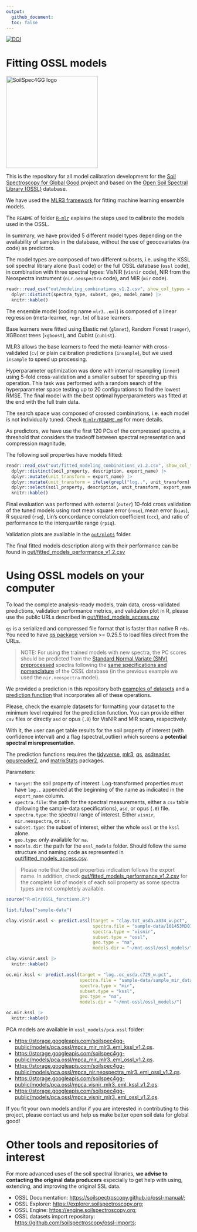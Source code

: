 ```yaml
---
output:
  github_document:
  toc: false
---
```


[![DOI](https://zenodo.org/badge/doi/10.5281/zenodo.5759693.svg)](https://doi.org/10.5281/zenodo.5759693)

# Fitting OSSL models

[<img src="./img/soilspec4gg-logo_fc.png" alt="SoilSpec4GG logo" width="250"/>](https://soilspectroscopy.org/)

This is the repository for all model calibration development for the [Soil Spectroscopy for Global
Good](https://soilspectroscopy.org) project and based on the [Open Soil Spectral Library (OSSL)](https://soilspectroscopy.github.io/ossl-manual/) database.

We have used the [MLR3 framework](https://mlr3book.mlr-org.com/) for fitting machine learning ensemble models.

The `README` of folder [`R-mlr`](R-mlr/README.md) explains the steps used to calibrate the models used in the OSSL.

In summary, we have provided 5 different model types depending on the availability of samples in the database, without the use of geocovariates (`na` code) as predictors.

The model types are composed of two different subsets, i.e. using the KSSL soil spectral library alone (`kssl` code) or the full OSSL database (`ossl` code), in combination with three spectral types: VisNIR (`visnir` code), NIR from the Neospectra instrument (`nir.neospectra` code), and MIR (`mir` code).

```r
readr::read_csv("out/modeling_combinations_v1.2.csv", show_col_types = FALSE) |>
  dplyr::distinct(spectra_type, subset, geo, model_name) |>
  knitr::kable()
```

The ensemble model (coding name `mlr3..eml`) is composed of a linear regression (meta-learner, `regr.lm`) of base learners.

Base learners were fitted using Elastic net (`glmnet`), Random Forest (`ranger`), XGBoost trees (`xgboost`), and Cubist (`cubist`).

MLR3 allows the base learners to feed the meta-learner with cross-validated (`cv`) or plain calibration predictions (`insample`), but we used `insample` to speed up processing.

Hyperparameter optimization was done with internal resampling (`inner`) using 5-fold cross-validation and a smaller subset for speeding up this operation. This task was performed with a random search of the hyperparameter space testing up to 20 configurations to find the lowest RMSE. The final model with the best optimal hyperparameters was fitted at the end with the full train data.

The search space was composed of crossed combinations, i.e. each model is not individually tuned. Check [`R-mlr/README.md`](R-mlr/README.md) for more details.

As predictors, we have use the first 120 PCs of the compressed spectra, a threshold that considers the tradeoff between spectral representation and compression magnitude.

The following soil properties have models fitted:
```r
readr::read_csv("out/fitted_modeling_combinations_v1.2.csv", show_col_types = FALSE) |>
  dplyr::distinct(soil_property, description, export_name) |>
  dplyr::mutate(unit_transform = export_name) |>
  dplyr::mutate(unit_transform = ifelse(grepl("log..", unit_transform), "log1p", "original")) |>
  dplyr::select(soil_property, description, unit_transform, export_name) |>
  knitr::kable()
```

Final evaluation was performed with external (`outer`) 10-fold cross validation of the tuned models using root mean square error (`rmse`), mean error (`bias`), R squared (`rsq`), Lin's concordance correlation coefficient (`ccc`), and ratio of performance to the interquartile range (`rpiq`).

Validation plots are available in the [`out/plots`](out/plots) folder.

The final fitted models description along with their performance can be found in
[out/fitted_models_performance_v1.2.csv](out/fitted_models_performance_v1.2.csv)

# Using OSSL models on your computer

To load the complete analysis-ready models, train data, cross-validated predictions, validation performance metrics, and validation plot in R, please use the public URLs described in [out/fitted_models_access.csv](out/fitted_models_access.csv)

`qs` is a serialized and compressed file format that is faster than native R `rds`. You need to have [qs package](https://github.com/traversc/qs) version >= 0.25.5 to load files direct from the URLs.

> NOTE: For using the trained models with new spectra, the PC scores should be predicted from the [Standard Normal Variate (SNV) preprocessed](https://cran.r-project.org/web/packages/prospectr/vignettes/prospectr.html#scatter-and-baseline-corrections) spectra following the [same specifications and nomenclature](https://soilspectroscopy.github.io/ossl-manual/neospectra-database.html#database-description) of the OSSL database (in the previous example we used the `nir.neospectra` model).  

We provided a prediction in this repository both [examples of datasets](sample-data) and a [prediction function](R-mlr/OSSL_functions.R) that incorporates all of these operations.

Please, check the example datasets for formatting your dataset to the minimum level required for the prediction function. You can provide either `csv` files or directly `asd` or opus (`.0`) for VisNIR and MIR scans, respectively.

With it, the user can get table results for the soil property of interest (with confidence interval) and a flag (spectral_outlier) which screens a **potential spectral misrepresentation**.

The prediction functions requires the [tidyverse](https://www.tidyverse.org/), [mlr3](https://mlr3book.mlr-org.com/intro.html), [qs](https://github.com/traversc/qs), [asdreader](https://github.com/pierreroudier/asdreader), [opusreader2](https://github.com/spectral-cockpit/opusreader2), and [matrixStats](https://cran.rstudio.com/web/packages/matrixStats/index.html) packages.

Parameters:  

- `target`: the soil property of interest. Log-transformed properties must have `log..` appended at the beginning of the name as indicated in the `export_name` column.  
- `spectra.file`: the path for the spectral measurements, either a `csv` table (following the sample-data specifications), `asd`, or opus (`.0`) file.  
- `spectra.type`: the spectral range of interest. Either `visnir`, `nir.neospectra`, or `mir`.  
- `subset.type`: the subset of interest, either the whole `ossl` or the `kssl` alone.  
- `geo.type`: only available for `na`.  
- `models.dir`: the path for the `ossl_models` folder. Should follow the same structure and naming code as represented in [out/fitted_models_access.csv](out/fitted_models_access.csv).

> Please note that the soil properties indication follows the export name. In addition, check [out/fitted_models_performance_v1.2.csv](out/fitted_models_performance_v1.2.csv) for the complete list of models of each soil property as some spectra types are not completely available.

```r
source("R-mlr/OSSL_functions.R")

list.files("sample-data")

clay.visnir.ossl <- predict.ossl(target = "clay.tot_usda.a334_w.pct",
                                 spectra.file = "sample-data/101453MD01.asd",
                                 spectra.type = "visnir",
                                 subset.type = "ossl",
                                 geo.type = "na",
                                 models.dir = "~/mnt-ossl/ossl_models/")

clay.visnir.ossl |>
  knitr::kable()

oc.mir.kssl <- predict.ossl(target = "log..oc_usda.c729_w.pct",
                            spectra.file = "sample-data/sample_mir_data.csv",
                            spectra.type = "mir",
                            subset.type = "kssl",
                            geo.type = "na",
                            models.dir = "~/mnt-ossl/ossl_models/")

oc.mir.kssl |>
  knitr::kable()
```

PCA models are available in `ossl_models/pca.ossl` folder:

- <https://storage.googleapis.com/soilspec4gg-public/models/pca.ossl/mpca_mir_mlr3..eml_kssl_v1.2.qs>.  
- <https://storage.googleapis.com/soilspec4gg-public/models/pca.ossl/mpca_mir_mlr3..eml_ossl_v1.2.qs>.  
- <https://storage.googleapis.com/soilspec4gg-public/models/pca.ossl/mpca_nir.neospectra_mlr3..eml_ossl_v1.2.qs>.  
- <https://storage.googleapis.com/soilspec4gg-public/models/pca.ossl/mpca_visnir_mlr3..eml_kssl_v1.2.qs>.  
- <https://storage.googleapis.com/soilspec4gg-public/models/pca.ossl/mpca_visnir_mlr3..eml_ossl_v1.2.qs>.  

If you fit your own models and/or if you are interested in contributing to this project, please contact us and help us make better open soil data for global good!

# Other tools and repositories of interest

For more advanced uses of the soil spectral libraries, **we advise to contacting the original data producers** especially to get help with using, extending, and improving the original SSL data.

- OSSL Documentation: <https://soilspectroscopy.github.io/ossl-manual/>;
- OSSL Explorer: <https://explorer.soilspectroscopy.org>;
- OSSL Engine: <https://engine.soilspectroscopy.org>;
- OSSL datasets import repository: <https://github.com/soilspectroscopy/ossl-imports>;

